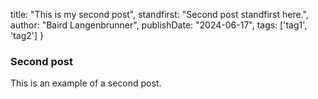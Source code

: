   title: "This is my second post",
  standfirst: "Second post standfirst here.",
  author: "Baird Langenbrunner",
  publishDate: "2024-06-17",
  tags: ['tag1', 'tag2']
}

### Second post

This is an example of a second post.